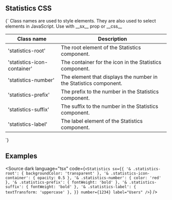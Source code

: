 
<Meta title="CSS/Statistics" />

## Statistics CSS

<Markdown>
{`
Class names are used to style elements. They are also used to select elements in JavaScript.
Use with __sx__ prop or __css__

| Class name                  | Description                                                       |
| --------------------------- | ----------------------------------------------------------------- |
| 'statistics-root'           | The root element of the Statistics component.                     |
| 'statistics-icon-container' | The container for the icon in the Statistics component.           |
| 'statistics-number'         | The element that displays the number in the Statistics component. |
| 'statistics-prefix'         | The prefix to the number in the Statistics component.             |
| 'statistics-suffix'         | The suffix to the number in the Statistics component.             |
| 'statistics-label'          | The label element of the Statistics component.                    |

`}

</Markdown>

## Examples

<Source
	dark
	language="tsx"
	code={`
<Statistics
  sx={{
    '& .statistics-root': { backgroundColor: 'transparent' },
    '& .statistics-icon-container': { opacity: 0.5 },
    '& .statistics-number': { color: 'red' },
    '& .statistics-prefix': { fontWeight: 'bold' },
    '& .statistics-suffix': { fontWeight: 'bold' },
    '& .statistics-label': { textTransform: 'uppercase' },
  }}
  number={1234}
  label="Users"
/>
    `}
/>
